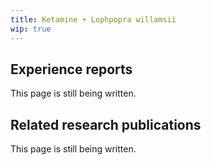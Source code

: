 ---
title: Ketamine + Lophpopra willamsii
wip: true
---

## Experience reports

This page is still being written.

## Related research publications

This page is still being written.

